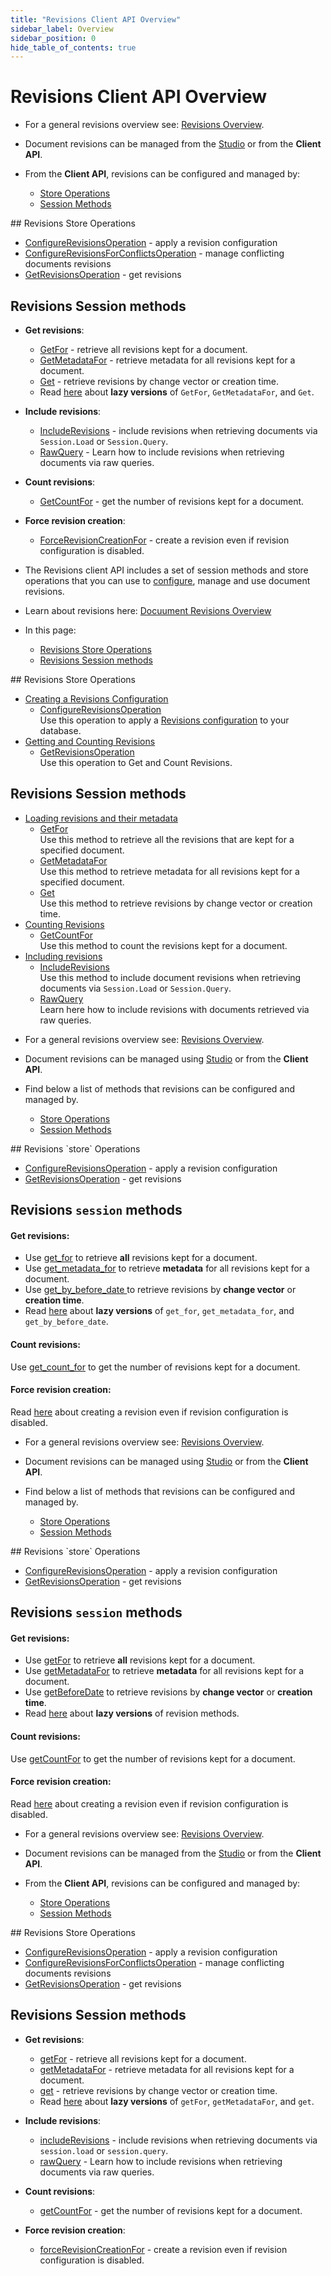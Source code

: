 ---
title: "Revisions Client API Overview"
sidebar_label: Overview
sidebar_position: 0
hide_table_of_contents: true
---




# Revisions Client API Overview
<LanguageSwitcher supportedLanguages={supportedLanguages} />
<LanguageContent language="csharp">

<Admonition type="note" title="Note">

* For a general revisions overview see: [Revisions Overview](../../../document-extensions/revisions/overview).  

* Document revisions can be managed from the [Studio](../../../studio/database/settings/document-revisions) or from the **Client API**.  

* From the **Client API**, revisions can be configured and managed by:  
    * [Store Operations](../../../document-extensions/revisions/client-api/overview#revisions-store-operations)  
    * [Session Methods](../../../document-extensions/revisions/client-api/overview#revisions-session-methods)  

</Admonition>
## Revisions Store Operations

* [ConfigureRevisionsOperation](../../../document-extensions/revisions/client-api/operations/configure-revisions) - apply a revision configuration
* [ConfigureRevisionsForConflictsOperation](../../../document-extensions/revisions/client-api/operations/conflict-revisions-configuration) - manage conflicting documents revisions
* [GetRevisionsOperation](../../../document-extensions/revisions/client-api/operations/get-revisions) - get revisions



## Revisions Session methods

* **Get revisions**:  

  * [GetFor](../../../document-extensions/revisions/client-api/session/loading#get-all-revisions) - retrieve all revisions kept for a document.
  * [GetMetadataFor](../../../document-extensions/revisions/client-api/session/loading#get-revisions-metadata) - retrieve metadata for all revisions kept for a document.
  * [Get](../../../document-extensions/revisions/client-api/session/loading#get-revisions-by-creation-time) - retrieve revisions by change vector or creation time.
  * Read [here](../../../client-api/session/how-to/perform-operations-lazily#getrevisions) about **lazy versions** of `GetFor`, `GetMetadataFor`, and `Get`.
* **Include revisions**:  

  * [IncludeRevisions](../../../document-extensions/revisions/client-api/session/including#section) - include revisions when retrieving documents via `Session.Load` or `Session.Query`.  
  * [RawQuery](../../../document-extensions/revisions/client-api/session/including#including-revisions-with-session.advanced.rawquery) - Learn how to include revisions when retrieving documents via raw queries.
* **Count revisions**:  

  * [GetCountFor](../../../document-extensions/revisions/client-api/session/counting#getcountfor) - get the number of revisions kept for a document.  
* **Force revision creation**:

    * [ForceRevisionCreationFor](../../../document-extensions/revisions/overview#force-revision-creation-via-api) - create a revision even if revision configuration is disabled.




</LanguageContent>
<LanguageContent language="java">

<Admonition type="note" title="Note">

* The Revisions client API includes a set of session methods and store operations 
  that you can use to [configure](../../../document-extensions/revisions/overview#revisions-configuration), 
  manage and use document revisions.  
* Learn about revisions here: [Docuument Revisions Overview](../../../document-extensions/revisions/overview)  

* In this page:  
  * [Revisions Store Operations](../../../document-extensions/revisions/client-api/overview#revisions-store-operations)  
  * [Revisions Session methods](../../../document-extensions/revisions/client-api/overview#revisions-session-methods)  

</Admonition>
## Revisions Store Operations

* [Creating a Revisions Configuration](../../../document-extensions/revisions/client-api/operations/configure-revisions)  
   * [ConfigureRevisionsOperation](../../../document-extensions/revisions/client-api/operations/configure-revisions#section)  
     Use this operation to apply a 
     [Revisions configuration](../../../document-extensions/revisions/overview#revisions-configuration) 
     to your database.  
* [Getting and Counting Revisions](../../../document-extensions/revisions/client-api/operations/get-revisions)  
   * [GetRevisionsOperation](../../../document-extensions/revisions/client-api/operations/get-revisions#getrevisionsoperation)  
     Use this operation to Get and Count Revisions.  



## Revisions Session methods

* [Loading revisions and their metadata](../../../document-extensions/revisions/client-api/session/loading)  
   * [GetFor](../../../document-extensions/revisions/client-api/session/loading#getfor)  
     Use this method to retrieve all the revisions that are kept for a specified document.  
   * [GetMetadataFor](../../../document-extensions/revisions/client-api/session/loading#getmetadatafor)  
     Use this method to retrieve metadata for all revisions kept for a specified document.  
   * [Get](../../../document-extensions/revisions/client-api/session/loading#get)  
     Use this method to retrieve revisions by change vector or creation time.  
* [Counting Revisions](../../../document-extensions/revisions/client-api/session/counting)  
   * [GetCountFor](../../../document-extensions/revisions/client-api/session/counting#getcountfor)  
     Use this method to count the revisions kept for a document.  
* [Including revisions](../../../document-extensions/revisions/client-api/session/including)  
   * [IncludeRevisions](../../../document-extensions/revisions/client-api/session/including#section)  
     Use this method to include document revisions when retrieving documents via `Session.Load` or `Session.Query`.  
   * [RawQuery](../../../document-extensions/revisions/client-api/session/including#including-revisions-with-session.advanced.rawquery)  
     Learn here how to include revisions with documents retrieved via raw queries.  




</LanguageContent>
<LanguageContent language="python">

<Admonition type="note" title="Note">

* For a general revisions overview see: [Revisions Overview](../../../document-extensions/revisions/overview).  

* Document revisions can be managed using [Studio](../../../studio/database/settings/document-revisions) or from the **Client API**.  

* Find below a list of methods that revisions can be configured and managed by.  
    * [Store Operations](../../../document-extensions/revisions/client-api/overview#revisions-store-operations)  
    * [Session Methods](../../../document-extensions/revisions/client-api/overview#revisions-session-methods)  

</Admonition>
## Revisions `store` Operations

* [ConfigureRevisionsOperation](../../../document-extensions/revisions/client-api/operations/configure-revisions) - apply a revision configuration
* [GetRevisionsOperation](../../../document-extensions/revisions/client-api/operations/get-revisions) - get revisions



## Revisions `session` methods

#### Get revisions:  

* Use [get_for](../../../document-extensions/revisions/client-api/session/loading#get-all-revisions) 
  to retrieve **all** revisions kept for a document.  
* Use [get_metadata_for](../../../document-extensions/revisions/client-api/session/loading#get-revisions-metadata) 
  to retrieve **metadata** for all revisions kept for a document.  
* Use [get_by_before_date ](../../../document-extensions/revisions/client-api/session/loading#get-revisions-by-creation-time) 
  to retrieve revisions by **change vector** or **creation time**.  
* Read [here](../../../client-api/session/how-to/perform-operations-lazily#getrevisions) 
  about **lazy versions** of `get_for`, `get_metadata_for`, and `get_by_before_date`.  
#### Count revisions:  

Use [get_count_for](../../../document-extensions/revisions/client-api/session/counting#getcountfor) 
to get the number of revisions kept for a document.  
#### Force revision creation:

Read [here](../../../document-extensions/revisions/overview#force-revision-creation-via-api) 
about creating a revision even if revision configuration is disabled.  




</LanguageContent>
<LanguageContent language="php">

<Admonition type="note" title="Note">

* For a general revisions overview see: [Revisions Overview](../../../document-extensions/revisions/overview).  

* Document revisions can be managed using [Studio](../../../studio/database/settings/document-revisions) or from the **Client API**.  

* Find below a list of methods that revisions can be configured and managed by.  
    * [Store Operations](../../../document-extensions/revisions/client-api/overview#revisions-store-operations)  
    * [Session Methods](../../../document-extensions/revisions/client-api/overview#revisions-session-methods)  

</Admonition>
## Revisions `store` Operations

* [ConfigureRevisionsOperation](../../../document-extensions/revisions/client-api/operations/configure-revisions) - apply a revision configuration
* [GetRevisionsOperation](../../../document-extensions/revisions/client-api/operations/get-revisions) - get revisions



## Revisions `session` methods

#### Get revisions:  

* Use [getFor](../../../document-extensions/revisions/client-api/session/loading#get-all-revisions) 
  to retrieve **all** revisions kept for a document.  
* Use [getMetadataFor](../../../document-extensions/revisions/client-api/session/loading#get-revisions-metadata) 
  to retrieve **metadata** for all revisions kept for a document.  
* Use [getBeforeDate](../../../document-extensions/revisions/client-api/session/loading#get-revisions-by-creation-time) 
  to retrieve revisions by **change vector** or **creation time**.  
* Read [here](../../../client-api/session/how-to/perform-operations-lazily#get-revisions) 
  about **lazy versions** of revision methods.  
#### Count revisions:  

Use [getCountFor](../../../document-extensions/revisions/client-api/session/counting#getcountfor) 
to get the number of revisions kept for a document.  
#### Force revision creation:

Read [here](../../../document-extensions/revisions/overview#force-revision-creation-via-api) 
about creating a revision even if revision configuration is disabled.  




</LanguageContent>
<LanguageContent language="nodejs">

<Admonition type="note" title="Note">

* For a general revisions overview see: [Revisions Overview](../../../document-extensions/revisions/overview).

* Document revisions can be managed from the [Studio](../../../studio/database/settings/document-revisions) or from the **Client API**.

* From the **Client API**, revisions can be configured and managed by:
    * [Store Operations](../../../document-extensions/revisions/client-api/overview#revisions-store-operations)
    * [Session Methods](../../../document-extensions/revisions/client-api/overview#revisions-session-methods)

</Admonition>
## Revisions Store Operations

* [ConfigureRevisionsOperation](../../../document-extensions/revisions/client-api/operations/configure-revisions) - apply a revision configuration
* [ConfigureRevisionsForConflictsOperation](../../../document-extensions/revisions/client-api/operations/conflict-revisions-configuration) - manage conflicting documents revisions
* [GetRevisionsOperation](../../../document-extensions/revisions/client-api/operations/get-revisions) - get revisions



## Revisions Session methods

* **Get revisions**:

    * [getFor](../../../document-extensions/revisions/client-api/session/loading#get-all-revisions) - retrieve all revisions kept for a document.
    * [getMetadataFor](../../../document-extensions/revisions/client-api/session/loading#get-revisions-metadata) - retrieve metadata for all revisions kept for a document.
    * [get](../../../document-extensions/revisions/client-api/session/loading#get-revisions-by-creation-time) - retrieve revisions by change vector or creation time.
    * Read [here](../../../client-api/session/how-to/perform-operations-lazily#getrevisions) about **lazy versions** of `getFor`, `getMetadataFor`, and `get`.
* **Include revisions**:

    * [includeRevisions](../../../document-extensions/revisions/client-api/session/including#section) - include revisions when retrieving documents via `session.load` or `session.query`.
    * [rawQuery](../../../document-extensions/revisions/client-api/session/including#including-revisions-with-session.advanced.rawquery) - Learn how to include revisions when retrieving documents via raw queries.
* **Count revisions**:

    * [getCountFor](../../../document-extensions/revisions/client-api/session/counting#getcountfor) - get the number of revisions kept for a document.
* **Force revision creation**:

    * [forceRevisionCreationFor](../../../document-extensions/revisions/overview#force-revision-creation-via-api) - create a revision even if revision configuration is disabled.




</LanguageContent>

<!---
### Document Extensions
- [Document Revisions Overview](../../../document-extensions/revisions/overview)
- [Revert Revisions](../../../document-extensions/revisions/revert-revisions)
- [Revisions and Other Features](../../../document-extensions/revisions/revisions-and-other-features)

### Studio
- [Settings: Document Revisions](../../../studio/database/settings/document-revisions)
- [Document Extensions: Revisions](../../../studio/database/document-extensions/revisions)


-->